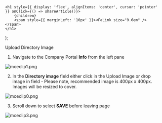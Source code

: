 

    <h1 style={{ display: 'flex', alignItems: 'center', cursor: 'pointer' }} onClick={() => shareArticle()}>
        {children} 
        <span style={{ marginLeft: '10px' }}><FaLink size="0.6em" /></span>
    </h1>
);

<ToastContainer />

<ClickableTitle>Upload Directory Image</ClickableTitle>




1. Navigate to the Company Portal **Info** from the left pane


![mceclip1.png](../../../resources/article-images/4495104408211-Upload-Directory-Image_1.png)


2. In the **Directory image** field either click in the Upload Image or drop image in field - Please note, recommended image is 400px x 400px. Images will be resized to cover.


![mceclip0.png](../../../resources/article-images/4495104408211-Upload-Directory-Image_2.png)


3. Scroll down to select **SAVE** before leaving page


![mceclip3.png](../../../resources/article-images/4495104408211-Upload-Directory-Image_3.png)



